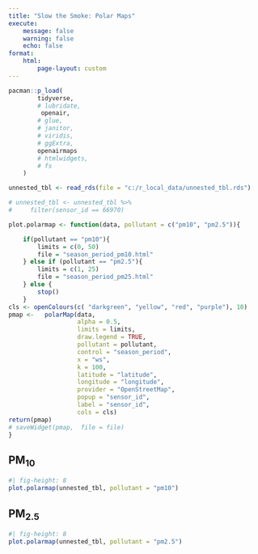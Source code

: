 ```yaml
---
title: "Slow the Smoke: Polar Maps"
execute: 
    message: false
    warning: false
    echo: false
format:
    html:
        page-layout: custom
---
```


```r
pacman::p_load(
        tidyverse,
        # lubridate,
         openair,
        # glue,
        # janitor,
        # viridis,
        # ggExtra,
        openairmaps
        # htmlwidgets,
        # fs
    )

```

```r
unnested_tbl <- read_rds(file = "c:/r_local_data/unnested_tbl.rds")

# unnested_tbl <- unnested_tbl %>% 
#     filter(sensor_id == 66970)

plot.polarmap <- function(data, pollutant = c("pm10", "pm2.5")){

    if(pollutant == "pm10"){
        limits = c(0, 50)
        file = "season_period_pm10.html"
    } else if (pollutant == "pm2.5"){
        limits = c(1, 25)
        file = "season_period_pm25.html"
    } else {
        stop()
    }
cls <- openColours(c( "darkgreen", "yellow", "red", "purple"), 10) 
pmap <-   polarMap(data,
                   alpha = 0.5,
                   limits = limits,
                   draw.legend = TRUE,
                   pollutant = pollutant,
                   control = "season_period",
                   x = "ws",
                   k = 100,
                   latitude = "latitude",
                   longitude = "longitude",
                   provider = "OpenStreetMap",
                   popup = "sensor_id",
                   label = "sensor_id",
                   cols = cls)
return(pmap)
# saveWidget(pmap,  file = file)
}

```

::: panel-tabset
## PM~10~

```r
#| fig-height: 8
plot.polarmap(unnested_tbl, pollutant = "pm10")

```

## PM~2.5~

```r
#| fig-height: 8
plot.polarmap(unnested_tbl, pollutant = "pm2.5")

```
:::
